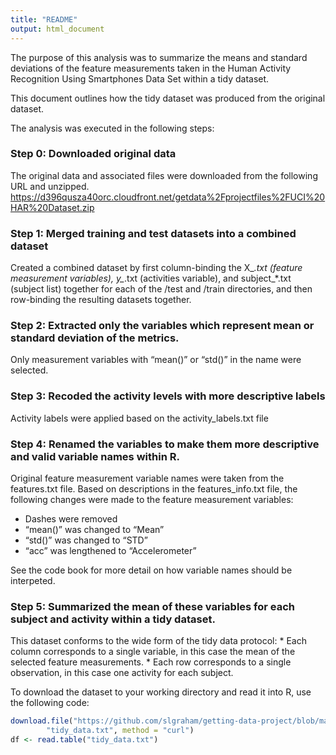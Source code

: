 ```yaml
---
title: "README"
output: html_document
---
```


The purpose of this analysis was to summarize the means and standard deviations of the feature measurements taken in the Human Activity Recognition Using Smartphones Data Set within a tidy dataset. 

This document outlines how the tidy dataset was produced from the original dataset. 

The analysis was executed in the following steps:

### Step 0: Downloaded original data

The original data and associated files were downloaded from the following URL and unzipped. <https://d396qusza40orc.cloudfront.net/getdata%2Fprojectfiles%2FUCI%20HAR%20Dataset.zip>

### Step 1: Merged training and test datasets into a combined dataset

Created a combined dataset by first column-binding the X_*.txt (feature measurement variables), y_*.txt (activities variable), and subject_*.txt (subject list) together for each of the /test and /train directories, and then row-binding the resulting datasets together.

### Step 2: Extracted only the variables which represent mean or standard deviation of the metrics.

Only measurement variables with "mean()" or "std()" in the name were selected. 

### Step 3: Recoded the activity levels with more descriptive labels

Activity labels were applied based on the activity_labels.txt file

### Step 4: Renamed the variables to make them more descriptive and valid variable names within R.

Original feature measurement variable names were taken from the features.txt file. Based on descriptions in the features_info.txt file, the following changes were made to the feature measurement variables:

* Dashes were removed
* "mean()" was changed to "Mean"
* "std()" was changed to "STD"
* "acc" was lengthened to "Accelerometer"

See the code book for more detail on how variable names should be interpeted.

### Step 5: Summarized the mean of these variables for each subject and activity within a tidy dataset.

This dataset conforms to the wide form of the tidy data protocol:
* Each column corresponds to a single variable, in this case the mean of the selected feature measurements. 
* Each row corresponds to a single observation, in this case one activity for each subject.

To download the dataset to your working directory and read it into R, use the following code:

```r
download.file("https://github.com/slgraham/getting-data-project/blob/master/tidy_data.txt", 
        "tidy_data.txt", method = "curl")
df <- read.table("tidy_data.txt")
```

